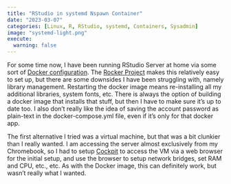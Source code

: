 ```yaml
---
title: "RStudio in systemd Nspawn Container"
date: "2023-03-07"
categories: [Linux, R, RStudio, systemd, Containers, Sysadmin]
image: "systemd-light.png"
execute: 
  warning: false
---
```



For some time now, I have been running RStudio Server at home via some 
  sort of [Docker configuration](../2022-09-07-my-rstudio-setup/index.qmd).
  The [Rocker Project](https://rocker-project.org/) makes this relatively
  easy to set up, but there are some downsides I have been struggling
  with, namely library management. Restarting the docker image means
  re-installing all my additional libraries, system fonts, etc. There
  is always the option of building a docker image that installs that 
  stuff, but then I have to make sure it's up to date too. 
  I also don't really like the idea of saving the account password as
  plain-text in the docker-compose.yml file, 
  even if it's only for that docker app. 
  
The first alternative I tried was a virtual machine, but that was a bit
  clunkier than I really wanted. I am accessing the
  server almost exclusively from my Chromebook, so I had to setup
  [Cockpit](https://cockpit-project.org/) to access the VM via
  a web browser for the initial setup, and use the browser to setup
  network bridges, set RAM and CPU, etc., etc. As with the Docker image,
  this can definitely work, but wasn't really what I wanted. 
  


